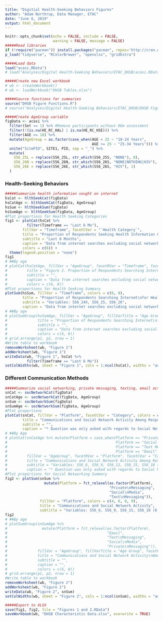 ```yaml
---
title: "Digitial Health-Seeking Behaviors Figures"
author: "Adam Northrup, Data Manager, ETAC"
date: "June 6, 2019"
output: html_document
---
```


```r
knitr::opts_chunk$set(echo = FALSE, include = FALSE, 
                      warning = FALSE, message = FALSE)
#####Read libraries
if (!require("pacman")) install.packages("pacman", repos='http://cran.us.r-project.org')
p_load("tidyverse", "RColorBrewer", "openxlsx", "gridExtra")

#####Load data
load("acasi.RData")
# load("Analyses/Digital Health-Seeking Behaviors/ETAC_DHSB/acasi.RData")

#####Create new Excel workbook
# wb <- createWorkbook()
# wb <- loadWorkbook("DHSB Tables.xlsx")

#####Source functions for summaries
source("DHSB Figure Functions.R")
# source("Analyses/Digital Health-Seeking Behaviors/ETAC_DHSB/DHSB Figure Functions.R")
```

```r
#####Create AgeGroup variable
figData <- acasi %>%
  filter(Set == 1) %>% #Remove participants without 06m assessment
  filter(!(is.na(HE_RC_HAL) | is.na(HE_RC_HSE))) %>%
  filter(AGE >= 18) %>%
  mutate(AgeGroup = as.factor(case_when(AGE < 25 ~ "18-24 Years",
                                        AGE >= 25 ~ "25-34 Years"))) %>%
  unite("SitePID", SITE1, PID, sep = "_") %>%
  mutate(
    S56_25L = replace(S56_25L, str_which(S56_25S, "NONE"), 0),
    S56_26N = replace(S56_26N, str_which(S56_26S, "NONE|NOTHING|HIV"), 0),
    S56_26E = replace(S56_26E, str_which(S56_26S, "HIV"), 1)
  )
```

### Health-Seeking Behaviors
```r
#####Summarize health information sought on internet
hsCat <- hlthSeekCat(figData)
hsCatAge <- hlthSeekCat(figData, AgeGroup)
hsSum <- hlthSeekSum(figData)
hsSumAge <- hlthSeekSum(figData, AgeGroup)
#Plot proportions for Health Seeking Categories
fig1 <- plotCat(hsCat %>%
          filter(Timeframe == "Last 6 Mo"),
        fillVar = "Timeframe", facetCVar = "`Health Category`",
        title = "Proportion of Respondents Seeking Health Information Online",
        subtitle = "Last 6 Months",
        caption = "Data from internet searches excluding social networking activity",
        colors = c(6)) +
  theme(legend.position = "none")
fig1
# ##By age
# plotCat(hsCatAge, fillVar = "AgeGroup", facetRVar = "Timeframe", facetCVar = "`Health Category`",
#         title = "Figure 2. Proportion of Respondents Searching Internet for Health Information (By Age Group)",
#         subtitle = "",
#         caption = "Data from internet searches excluding social networking activity",
#         colors = c(6, 8))
#Plot proportions for Health Seeking Summary
plotSum(hsSum, fillVar = "Timeframe", colors = c(6, 8),
        title = "Proportion of Respondents Searching Internet\nfor Health Information",
        subtitle = "Variables: S56_24X, S56_25, S56_26",
        caption = "Data from internet searches excluding social networking activity")
# ##By age
# plotSumGroup(hsSumAge, fillVar = "AgeGroup", fillVarTitle = "Age Group", facetRVar = "Timeframe",
#              title = "Proportion of Respondents Searching Internet\nfor Health Information",
#              subtitle = "",
#              caption = "Data from internet searches excluding social networking activity",
#              colors = c(6, 8))
# grid.arrange(p1, p2, nrow = 1)
#Write table to workbook
removeWorksheet(wb, "Figure 1")
addWorksheet(wb, "Figure 1")
writeData(wb, "Figure 1", hsCat %>%
          filter(Timeframe == "Last 6 Mo"))
setColWidths(wb, sheet = "Figure 1", cols = 1:ncol(hsCat), widths = "auto")
```

### Different Communication Methods
```r
#####Summarize social networking, private messaging, texting, email activity
snCat <- socNetworkCat(figData)
snCatAge <- socNetworkCat(figData, AgeGroup)
snSum <- socNetworkSum(figData)
snSumAge <- socNetworkSum(figData, AgeGroup)
#Plot proportions
plotCat(snCat, fillVar = "Platform", facetCVar = "Category", colors = c(4, 6, 8, 9),
        title = "Communications and Social Network Activity Among Respondents",
        subtitle = "",
        caption = "* Question was only asked with regards to Social Networking Apps")
# ##By Age
# plotCat(snCatAge %>% mutate(Platform = case_when(Platform == "Private Messaging" ~ "PM Apps",
#                                                  Platform == "Social Media" ~ "Social Media",
#                                                  Platform == "Text Messaging" ~ "Texting",
#                                                  Platform == "Email" ~ "Email")),
#         fillVar = "AgeGroup", facetRVar = "Platform", facetCVar = "Category", colors = c(4, 6, 8, 9),
#         title = "Communications and Social Network Activity Among Respondents (By Age Group)",
#         subtitle = "Variables: S56_6, S56_9, S56_12, S56_15, S56_18 (6 Months)",
#         caption = "* Question was only asked with regards to Social Networking Apps")
#Plot proportions for Social Networking Summary
fig2 <- plotSum(snSum %>%
                  mutate(Platform = fct_relevel(as.factor(Platform),
                                                "Private\nMessaging",
                                                "Social\nMedia",
                                                "Text\nMessaging")),
                fillVar = "Platform", colors = c(4, 6, 8, 9),
                title = "Communications and Social Network Activity",
                subtitle = "Variables: S56_6, S56_9, S56_15, S56_18 (6 Months)")
fig2
# ##By age
# plotSumGroup(snSumAge %>%
#                mutate(Platform = fct_relevel(as.factor(Platform),
#                                              "Email",
#                                              "Text\nMessaging",
#                                              "Social\nMedia",
#                                              "Private\nMessaging")),
#              fillVar = "AgeGroup", fillVarTitle = "Age Group", facetRVar = "Platform",
#              title = "Communications and Social Network Activity\nAmong Respondents (By Age Group)",
#              subtitle = "",
#              caption = "",
#              colors = c(6, 8))
# grid.arrange(p1, p2, nrow = 1)
#Write table to workbook
removeWorksheet(wb, "Figure 2")
addWorksheet(wb, "Figure 2")
writeData(wb, "Figure 2", snSum)
setColWidths(wb, sheet = "Figure 2", cols = 1:ncol(snSum), widths = "auto")
```

```r
#####Export to XLSX
save(fig1, fig2, file = "Figures 1 and 2.RData")
saveWorkbook(wb, "DHSB Characteristic Data.xlsx", overwrite = TRUE)
```

